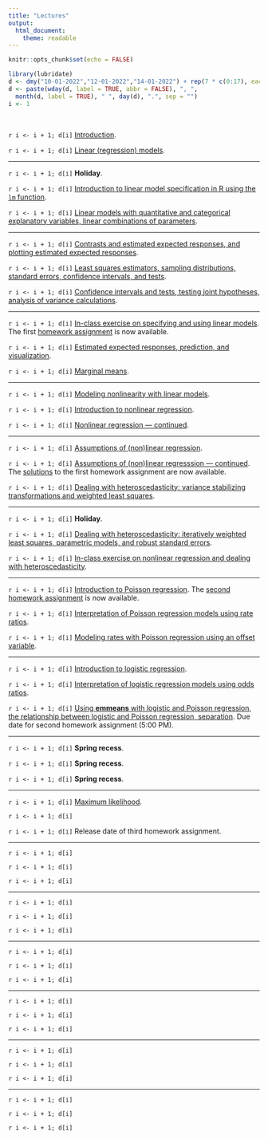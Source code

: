 ```yaml
---
title: "Lectures"
output: 
  html_document: 
    theme: readable
---
```


```r
knitr::opts_chunk$set(echo = FALSE)
```

```r
library(lubridate)
d <- dmy("10-01-2022","12-01-2022","14-01-2022") + rep(7 * c(0:17), each = 3)
d <- paste(wday(d, label = TRUE, abbr = FALSE), ", ", 
  month(d, label = TRUE), " ", day(d), ".", sep = "")
i <- 1
```

&nbsp;

`r i <- i + 1; d[i]` [Introduction](lecture-01-12-2022.html). 

`r i <- i + 1; d[i]` [Linear (regression) models](lecture-01-14-2022.html).

***

`r i <- i + 1; d[i]` **Holiday**. 

`r i <- i + 1; d[i]` [Introduction to linear model specification in R using the `lm` function](lecture-01-19-2022.html).

`r i <- i + 1; d[i]` [Linear models with quantitative and categorical explanatory variables, linear combinations of parameters](lecture-01-21-2022.html).
 
***

`r i <- i + 1; d[i]` [Contrasts and estimated expected responses, and plotting estimated expected responses](lecture-01-24-2022.html).

`r i <- i + 1; d[i]` [Least squares estimators, sampling distributions, standard errors, confidence intervals, and tests](lecture-01-26-2022.html).

`r i <- i + 1; d[i]` [Confidence intervals and tests, testing joint hypotheses, analysis of variance calculations](lecture-01-28-2022.html).
 
***

`r i <- i + 1; d[i]` [In-class exercise on specifying and using linear models](lecture-01-31-2022.html). The first [homework assignment](hw1.html) is now available.

`r i <- i + 1; d[i]` [Estimated expected responses, prediction, and visualization](lecture-02-02-2022.html).

`r i <- i + 1; d[i]` [Marginal means](lecture-02-04-2022.html).
 
***

`r i <- i + 1; d[i]` [Modeling nonlinearity with linear models](lecture-02-07-2022.html).

`r i <- i + 1; d[i]` [Introduction to nonlinear regression](lecture-02-09-2022.html).

`r i <- i + 1; d[i]` [Nonlinear regression --- continued](lecture-02-11-2022.html).
 
***

`r i <- i + 1; d[i]` [Assumptions of (non)linear regression](lecture-02-14-2022.html).

`r i <- i + 1; d[i]` [Assumptions of (non)linear regresssion --- continued](lecture-02-16-2022.html). The [solutions](hw1-solutions.html) to the first homework assignment are now available. 

`r i <- i + 1; d[i]` [Dealing with heteroscedasticity: variance stabilizing transformations and weighted least squares](lecture-02-18-2022.html).
 
***

`r i <- i + 1; d[i]` **Holiday**.

`r i <- i + 1; d[i]` [Dealing with heteroscedasticity: iteratively weighted least squares, parametric models, and robust standard errors](lecture-02-23-2022.html).

`r i <- i + 1; d[i]` [In-class exercise on nonlinear regression and dealing with heteroscedasticity](lecture-02-25-2022.html). 
 
***

`r i <- i + 1; d[i]` [Introduction to Poisson regression](lecture-02-28-2022.html). The [second homework assignment](hw2.html) is now available.

`r i <- i + 1; d[i]` [Interpretation of Poisson regression models using rate ratios](lecture-03-02-2022.html).

`r i <- i + 1; d[i]` [Modeling rates with Poisson regression using an offset variable](lecture-03-04-2022.html). 
 
***

`r i <- i + 1; d[i]` [Introduction to logistic regression](lecture-03-07-2022.html).

`r i <- i + 1; d[i]` [Interpretation of logistic regression models using odds ratios](lecture-03-09-2022.html). 

`r i <- i + 1; d[i]` [Using **emmeans** with logistic and Poisson regression, the relationship between logistic and Poisson regression, separation](lecture-03-11-2022.html). Due date for second homework assignment (5:00 PM).
 
***

`r i <- i + 1; d[i]` **Spring recess**.

`r i <- i + 1; d[i]` **Spring recess**.

`r i <- i + 1; d[i]` **Spring recess**.
 
***

`r i <- i + 1; d[i]` [Maximum likelihood](lecture-03-21-2022.html).

`r i <- i + 1; d[i]` 

`r i <- i + 1; d[i]` Release date of third homework assignment.
 
***

`r i <- i + 1; d[i]` 

`r i <- i + 1; d[i]` 

`r i <- i + 1; d[i]` 
 
***

`r i <- i + 1; d[i]` 

`r i <- i + 1; d[i]` 
 
`r i <- i + 1; d[i]` 
 
***

`r i <- i + 1; d[i]` 

`r i <- i + 1; d[i]` 

`r i <- i + 1; d[i]` 
 
***

`r i <- i + 1; d[i]` 

`r i <- i + 1; d[i]` 

`r i <- i + 1; d[i]` 
 
***

`r i <- i + 1; d[i]` 

`r i <- i + 1; d[i]` 

`r i <- i + 1; d[i]` 
 
***

`r i <- i + 1; d[i]` 

`r i <- i + 1; d[i]` 

`r i <- i + 1; d[i]` 




